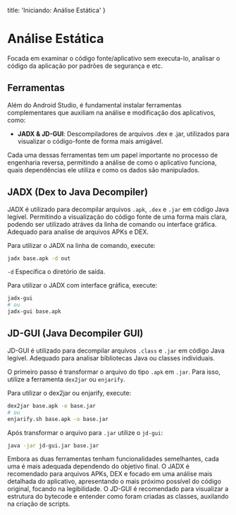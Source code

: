   title: 'Iniciando: Análise Estática'
}

# Análise Estática
Focada em examinar o código fonte/aplicativo sem executa-lo, analisar o código da aplicação por padrões de segurança e etc.

## Ferramentas
Além do Android Studio, é fundamental instalar ferramentas complementares que auxiliam na análise e modificação dos aplicativos, como:

- **JADX & JD-GUI**: Descompiladores de arquivos .dex e .jar, utilizados para visualizar o código-fonte de forma mais amigável.

Cada uma dessas ferramentas tem um papel importante no processo de engenharia reversa, permitindo a análise de como o aplicativo funciona, quais dependências ele utiliza e como os dados são manipulados.

## JADX (Dex to Java Decompiler)
JADX é utilizado para decompilar arquivos `.apk`, `.dex` e `.jar` em código Java legível. Permitindo a visualização do código fonte de uma forma mais clara, podendo ser utilizado atráves da linha de comando ou interface gráfica. Adequado para analise de arquivos APKs e DEX.

Para utilizar o JADX na linha de comando, execute:
```bash
jadx base.apk -d out
```
`-d` Especifica o diretório de saída.

Para utilizar o JADX com interface gráfica, execute: 
```bash
jadx-gui
# ou
jadx-gui base.apk
```

## JD-GUI (Java Decompiler GUI)
JD-GUI é utilizado para decompilar arquivos `.class` e `.jar` em código Java legível. Adequado para analisar bibliotecas Java ou classes individuais.

O primeiro passo é transformar o arquivo do tipo `.apk` em `.jar`. Para isso, utilize a ferramenta `dex2jar` ou `enjarify`.

Para utilizar o dex2jar ou enjarify, execute:
```bash
dex2jar base.apk -o base.jar
# ou
enjarify.sh base.apk -o base.jar
```

Após transformar o arquivo para `.jar` utilize o `jd-gui`:
```bash
java -jar jd-gui.jar base.jar
```

Embora as duas ferramentas tenham funcionalidades semelhantes, cada uma é mais adequada dependendo do objetivo final. O JADX é recomendado para arquivos APKs, DEX e focado em uma análise mais detalhada do aplicativo, apresentando o mais próximo possível do código original, focando na legibilidade. O JD-GUI é recomendado para visualizar a estrutura do bytecode e entender como foram criadas as classes, auxilando na criação de scripts.
